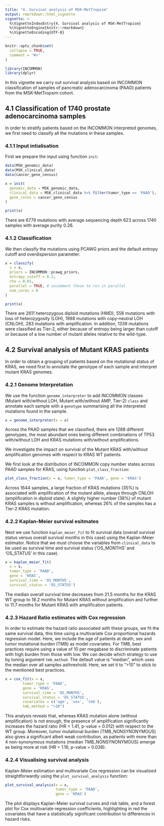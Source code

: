 ```yaml
---
title: "4. Survival analysis of MSK-MetTropism"
output: rmarkdown::html_vignette
vignette: >
  %\VignetteIndexEntry{4. Survival analysis of MSK-MetTropism}
  %\VignetteEngine{knitr::rmarkdown}
  %\VignetteEncoding{UTF-8}
---
```


```r
knitr::opts_chunk$set(
  collapse = TRUE,
  comment = "#>"
)
```

```r
library(INCOMMON)
library(dplyr)
```

In this vignette we carry out survival analysis based on INCOMMON classification of samples of pancreatic adenocarcinoma (PAAD) patients from the MSK-MetTropsim cohort.

## 4.1 Classification of 1740 prostate adenocarcinoma samples

In order to stratify patients based on the INCOMMON interpreted genomes, we first need to classify all the mutations in these samples.

### 4.1.1 Input intialisation

First we prepare the input using function `init`:

```r
data(MSK_genomic_data)
data(MSK_clinical_data)
data(cancer_gene_census)

x = init(
  genomic_data = MSK_genomic_data,
  clinical_data = MSK_clinical_data %>% filter(tumor_type == 'PAAD'),
  gene_roles = cancer_gene_census
)

print(x)
```
There are 6779 mutations with average sequencing depth 623 
across 1740 samples with average purity 0.26.

### 4.1.2 Classification

We then classify the mutations using PCAWG priors and the default entropy cutoff and
overdispersion parameter:

```r
x = classify(
  x = x,
  priors = INCOMMON::pcawg_priors,
  entropy_cutoff = 0.2,
  rho = 0.01,
  parallel = TRUE, # uncomment these to run in parallel
  num_cores = 8
)
```

```r
print(x)
```

There are 2611 heterozygous diploid mutations (HMD), 558 mutations with loss of 
heterozygosity (LOH), 1988 mutations with copy-neutral LOH (CNLOH), 283 mutations
with amplification. In addition, 1339 mutations were classified as Tier-2, either 
because of entropy being larger than cutoff or because of a low number of mutant
alleles relative to the wild-type.

## 4.2 Survival analysis of Mutant KRAS patients

In order to obtain a grouping of patients based on the mutational status of KRAS, we need first to annotate the genotype of each sample and interpret mutant KRAS genomes.

### 4.2.1 Genome Interpretation

We use the function `genome_interpreter` to add INCOMMON classes (Mutant with/without LOH, Mutant with/without AMP, Tier-2) `class` and annotate each sample with a `genotype` summarising all the interpreted mutations found in the sample.

```r
x = genome_interpreter(x = x)
```

Across the PAAD samples that we classified, there are 1288 different genotypes, the
most abundant ones being different combinations of TP53 with/without LOH and KRAS 
mutations with/without amplifications.

We investigate the impact on survival of the Mutant KRAS with/without amplification genomes with respect to KRAS WT patients.

We first look at the distribution of INCOMMON copy number states across PAAD samples for KRAS, using function `plot_class_fraction`:

```r
plot_class_fraction(x = x, tumor_type = 'PAAD', gene = 'KRAS')
```

Across 1644 samples, a large fraction of KRAS mutations (35%) is associated with amplification of the mutant allele, always through CNLOH (amplification in diploid state). A slightly higher number (38%) of mutant KRAS samples is without amplification, whereas 26% of the samples has a Tier-2 KRAS mutation.

### 4.2.2 Kaplan-Meier survival esitmates

Next we use function `kaplan_meier_fit` to fit survival data (overall survival
status versus overall survival months in this case) using the Kaplan-Meier estimator.
Notice that we must choose the variables from `clinical_data` to be used as survival
time and survival status ('OS_MONTHS' and 'OS_STATUS' in this case).

```r
x = kaplan_meier_fit(
  x = x, 
  tumor_type = 'PAAD', 
  gene = 'KRAS', 
  survival_time = 'OS_MONTHS', 
  survival_status = 'OS_STATUS')
```

The median overall survival time decreases from 21.5 months for the KRAS WT group to 18.2 months for Mutant KRAS without amplification and further to 11.7 months for Mutant KRAS with amplification patients.

### 4.2.3 Hazard Ratio estimates with Cox regression

In order to estimate the hazard ratio associated with these groups, we fit the same survival data, this time using a multivariate Cox proportional hazards regression model. Here, we include the age of patients at death, sex and tumor mutational burden (TMB) as model covariates. For TMB, best 
practices require using a value of 10 per megabase to discriminate patients with high burden from
those with low. We can decide which strategy to use by tuning argument `tmb_method`. The default
value is "median", which uses the median over all samples asthreshold. Here, we set it to ">10" to
stick to the mentioned best practices.

```r
x = cox_fit(x = x,
        tumor_type = 'PAAD',
        gene = 'KRAS',
        survival_time = 'OS_MONTHS',
        survival_status = 'OS_STATUS',
        covariates = c('age', 'sex', 'tmb'),
        tmb_method = ">10")
```

This analysis reveals that, whereas KRAS mutation alone (without amplification) is not
enough, the presence of amplification significantly increases the hazard ratio (HR = 1.41, p-value = 0.012)
with respect to the WT group. Moreover, tumor mutational burden (TMB_NONSYNONYMOUS)
also gives a significant albeit weak contribution, as patients with more than 4 non-synonymous mutations
(median TMB_NONSYNONYMOUS) emerge as being more at risk (HR = 1.16, p-value = 0.038).

### 4.2.4 Visualising survival analysis

Kaplan-Meier estimation and multivariate Cox regression can be visualized straightforwardly
using the `plot_survival_analysis` function:

```r
plot_survival_analysis(x = x,
                       tumor_type = 'PAAD',
                       gene = 'KRAS')
```

The plot displays Kaplan-Meier survival curves and risk table, and a forest plot for
Cox multivariate regression coefficients, highlighting in red the covariates that
have a statistically significant contribution to differences in hazard risks.

